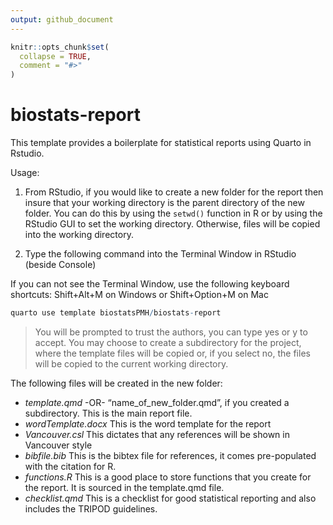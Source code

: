 ```yaml
---
output: github_document
---
```


<!-- README.md is generated from README.Rmd. Please edit that file -->

```r
knitr::opts_chunk$set(
  collapse = TRUE,
  comment = "#>"
)
```

# biostats-report

This template provides a boilerplate for statistical reports using Quarto in Rstudio. 

Usage:

1. From RStudio, if you would like to create a new folder for the report then insure that your working directory is the parent directory of the new folder. You
   can do this by using the `setwd()` function in R or by using the RStudio GUI to set the working directory. Otherwise, files will be copied into the working directory.

1. Type the following command into the Terminal Window in RStudio (beside Console)

If you can not see the Terminal Window, use the following keyboard shortcuts: Shift+Alt+M on Windows or Shift+Option+M on Mac

```r
quarto use template biostatsPMH/biostats-report
```

> You will be prompted to trust the authors, you can type yes or y to accept. You may choose to create a subdirectory for the project, where the template files will be copied or, if you select no, the files will be copied to the current working directory.

The following files will be created in the new folder:

- *template.qmd* -OR- "name_of_new_folder.qmd", if you created a subdirectory. This is the main report file.
- *wordTemplate.docx*  This is the word template for the report
- *Vancouver.csl* This dictates that any references will be shown in Vancouver style
- *bibfile.bib* This is the bibtex file for references, it comes pre-populated with the citation for R.
- *functions.R* This is a good place to store functions that you create for the report. It is sourced in the template.qmd file.
- *checklist.qmd* This is a checklist for good statistical reporting and also includes the TRIPOD guidelines. 


